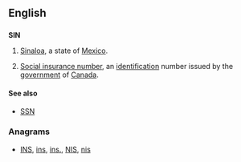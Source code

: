 {{also|Appendix:Variations of "sin"}}
==English==
{{wikipedia|Social insurance number}}

==={{abbreviation-old|en}}===
'''SIN'''

# [[Sinaloa]], a state of [[Mexico]].
# {{context|Canada|lang=en}} [[social insurance number|Social insurance number]], an [[identification]] number issued by the [[government]] of [[Canada]].

====See also====
* {{sense|Social Insurance number}} [[SSN]] 

===Anagrams===
* [[INS#English|INS]], [[ins#English|ins]], [[ins.#English|ins.]], [[NIS#English|NIS]], [[nis#English|nis]]